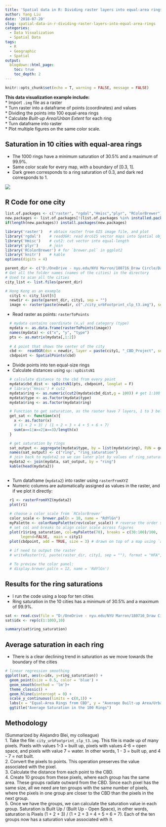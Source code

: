 ```yaml
---
title: 'Spatial data in R: Dividing raster layers into equal-area rings'
author: Yang Liu
date: '2018-07-20'
slug: spatial-data-in-r-dividing-raster-layers-into-equal-area-rings
categories:
  - Data Visualization
  - Spatial Data
tags:
  - R
  - Geographic
  - Spatial
output:
  blogdown::html_page:
    toc: true
    toc_depth: 2
---
```




```r
knitr::opts_chunk$set(echo = T, warning = FALSE, message = FALSE)
```

__This data visualization example include:__  
* Import `.img` file as a raster  
* Turn raster into a dataframe of points (coordinates) and values  
* Dividing the points into 100 equal-area rings  
* Calculate _Built-up Area/Urban Extent_ for each ring  
* Turn dataframe into raster  
* Plot multiple figures on the same color scale. 

## Saturation in 10 cities with equal-area rings
* The 1000 rings have a minimum saturation of 30.5% and a maximum of 99.9%. 
* Same color scale for every map, with a boundary of [0.3, 1].  
* Dark green corresponds to a ring saturation of 0.3, and dark red corresponds to 1.  

![](/post/2018-07-19-spatial-data-in-r-dividing-raster-layers-into-equal-area-rings_files/ten cities 100 rings.jpeg)
  
## R Code for one city
```r

list.of.packages <- c("raster", "rgdal","Hmisc","plyr", "RColorBrewer")
new.packages <- list.of.packages[!(list.of.packages %in% installed.packages()[,"Package"])]
if(length(new.packages)) install.packages(new.packages)

library('raster')   # obtain raster from GIS image file, and plot
library('rgdal')    # readOGR: read ArcGIS vector maps into Spatial objects
library('Hmisc')    # cut2: cut vector into equal-length
library('plyr')     # join
library('RColorBrewer') # for `brewer.pal` in ggplot2
library('knitr')    # kable
options(digits = 4)

parent_dir <- c("D:/OneDrive - nyu.edu/NYU Marron/180716_Draw Circle/Data/")
# Get all the folder names (names of the cities) in the directory
# Used to scan all the cities
city_list <- list.files(parent_dir)

# Hong Kong as an example
  city1 <- city_list[6]
  newdir <- paste(parent_dir, city1, sep = "")
  image <- raster(paste(newdir, c("./city_urbFootprint_clp_t3.img"), sep = ""))
```
  
* Read raster as points: `rasterToPoints`  
```r
  # mydata contains coordinate (x,y) and category (type)
  mydata <- as.data.frame(rasterToPoints(image))
  names(mydata) <- c("x", "y", "type")
  pts <- as.matrix(mydata[,1:2])
  
  # A point that shows the center of the city
  cbd <-  readOGR(dsn = newdir, layer = paste(city1, "_CBD_Project", sep=""))
  cbdpoint <- SpatialPoints(cbd)
```
   
* Divide points into ten equal-size rings  
* Calculate distances using `sp::spDistsN1`
```r
  # calculate distance to the cbd from every point
  mydata$cbd_dist <- spDistsN1(pts, cbdpoint, longlat = F)
  # library('Hmisc') # cut2
  mydata$ring <- as.numeric(cut2(mydata$cbd_dist,g = 100)) # get 1:100
  mydata$type <- as.factor(mydata$type)
  mydata$ring <- as.factor(mydata$ring)

  # Function to get saturation, as the raster have 7 layers, 1 to 3 belong to built-up area
  get_sat <- function(x){
    x <- as.factor(x)
    # (1 + 2 + 3) / (1 + 2 + 3 + 4 + 5 + 6 + 7)
    sum(x==1|x==2|x==3)/length(x)
  }

  # get saturation by rings
  sat_output <- aggregate(mydata$type, by = list(mydata$ring), FUN = get_sat)
  names(sat_output) <- c("ring", "ring_saturation")
  # join back to mydata2 so we can later plot by values of ring_saturation
  mydata2 <- join(mydata, sat_output, by = "ring")
  kable(head(mydata2))  
  
```
  
* Turn dataframe (`mydata2`) into raster using `rasterFromXYZ`  
* Numeric columns are automatically assigned as values in the raster, and if we plot it directly:
```r
  r1 <- rasterFromXYZ(mydata2)
  plot(r1)
  
  # choose a color scale from `RColorBrewer`
  color_scale <- brewer.pal(n = 10, name = "RdYlGn")
  myPalette <- colorRampPalette(rev(color_scale)) # reverse the order so highly value ~ dark red
  # set col and breaks to align color scale across figures
  plot(r1$ring_saturation, col=myPalette(70), breaks = c(30:100)/100,
       legend=FALSE,  main = city1)
  plot(cbdpoint, add = TRUE, size = 3) # drawn on top of a map using `add = TRUE`
  
  # if need to output the raster
  # writeRaster(r1, paste(raster_dir, city1, sep = ""), format = "HFA", overwrite=TRUE)

  # To preview the color panel:
  # display.brewer.pal(n = 12, name = 'RdYlGn')

```

## Results for the ring saturations
* I run the code using a loop for ten cities  
* Ring saturation in the 10 cities has a minimum of 30.5% and a maximum of 99.9%. 
```r
sat <- read.csv(file = "D:/OneDrive - nyu.edu/NYU Marron/180716_Draw Circle/180720_Ring Saturation100.csv")
sat$idx <- rep(c(1:100),10)
```
```r
summary(sat$ring_saturation)
```

## Average saturation in each ring  
* There is a clear declining trend in saturation as we move towards the boundary of the cities  
```r
# linear regression smoothing
ggplot(sat, aes(x=idx, y=ring_saturation)) +
  geom_point(size = 0.5, color = 'blue') +  
  geom_smooth(method = 'lm')+
  theme_classic() + 
  geom_hline(yintercept = 0) +
  scale_y_continuous(limits = c(0,1)) +
  labs(x = "Equal-Area Rings from CBD", y = "Average Built-up Area/Urban Extent") +
  ggtitle("Average Saturation in the 100 Rings")


```


## Methodology
(Summarized by Alejandro Blei, my colleague)  
1. Take the file: `city_urbFootprint_clp_t3.img`. This file is made up of many pixels. Pixels with values 1-3 = built up, pixels with values 4-6 = open space, and pixels with value 7 = water. In other words, 1 - 3 = built up, and 4 - 7 = not built.   
2. Convert the pixels to points. This operation preserves the value associated with the pixel.  
3. Calculate the distance from each point to the CBD.   
4. Create 10 groups from these pixels, where each group has the same area. These groups  radiate outward from the CBD. Since each pixel has the same size, all we need are ten groups with the same number of pixels, where the pixels in one group are closer to the CBD than the pixels in the next group.  
5. Once we have the groups, we can calculate the saturation value in each group. Saturation is Built Up / (Built Up - Open Space), in other words, saturation is Pixels (1 + 2 + 3) / (1 + 2 + 3 + 4 + 5 + 6 + 7). Each of the ten groups now has a saturation value associated with it.
